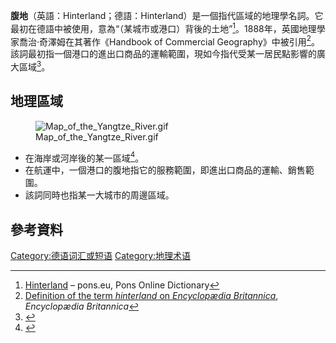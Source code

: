 '''腹地'''（英語：Hinterland；德語：Hinterland）是一個指代區域的地理學名詞。它最初在德語中被使用，意為“（某城市或港口）背後的土地”<ref>[http://en.pons.eu/english-german/hinterland Hinterland] {{Webarchive|url=https://web.archive.org/web/20120219051852/http://en.pons.eu/english-german/hinterland |date=2012-02-19 }} – pons.eu, Pons Online Dictionary</ref>。1888年，英國地理學家喬治·奇澤姆在其著作《Handbook of Commercial Geography》中被引用<ref>[http://www.britannica.com/eb/article-9040530/hinterland Definition of the term ''hinterland'' on ''Encyclopædia Britannica''], ''Encyclopædia Britannica''</ref>。該詞最初指一個港口的進出口商品的運輸範圍，現如今指代受某一居民點影響的廣大區域<ref>{{Cite book |title=Encyclopedia of the City |last=Caves |first=R. W. |publisher=Routledge |year=2004 |isbn= |location= |pages=340}}</ref>。

== 地理區域 ==
[[File:Map_of_the_Yangtze_River.gif|thumb]]
* 在海岸或河岸後的某一區域<ref name="Kerr2008">{{cite book |author=Douglas Kerr |title=Eastern Figures: Orient and Empire in British Writing |url=https://books.google.com/books?id=gUjqAQAAQBAJ&q=%22doctrine+of+the+hinterland%22&pg=PA11 |date=2008-06-01 |publisher=Hong Kong University Press |isbn=978-962-209-934-0 |page=11}}</ref>。
*在航運中，一個港口的腹地指它的服務範圍，即進出口商品的運輸、銷售範圍。
*該詞同時也指某一大城市的周邊區域。

== 參考資料 ==
{{Reflist|2}}

[[Category:德语词汇或短语|Category:德语词汇或短语]]
[[Category:地理术语|Category:地理术语]]